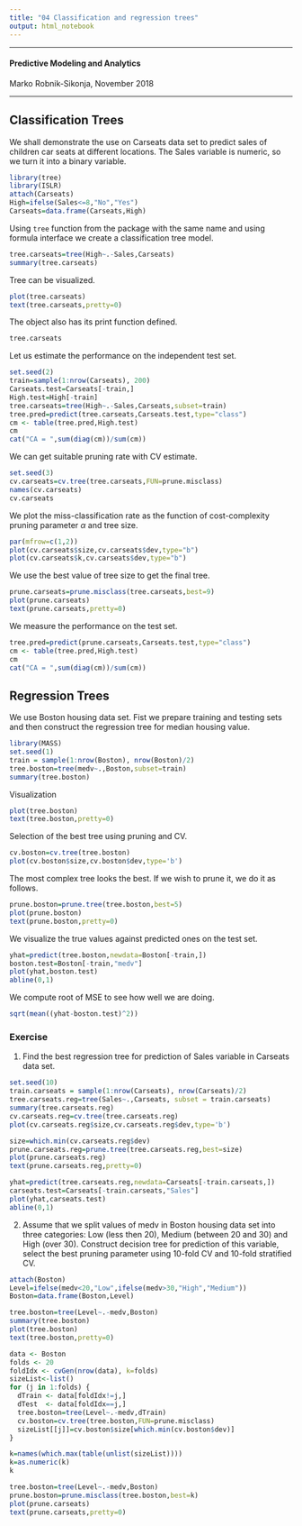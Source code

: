 ```yaml
---
title: "04 Classification and regression trees"
output: html_notebook
---
```

*****
#### Predictive Modeling and Analytics
Marko Robnik-Sikonja, November 2018

*****


## Classification Trees

We shall demonstrate the use on Carseats data set to predict sales of children car seats at different locations. The Sales variable is numeric, so we turn it into a binary variable.
```r
library(tree)
library(ISLR)
attach(Carseats)
High=ifelse(Sales<=8,"No","Yes")
Carseats=data.frame(Carseats,High)
```
Using `tree` function from the package with the same name and using formula interface we create a classification tree model.
```r
tree.carseats=tree(High~.-Sales,Carseats)
summary(tree.carseats)
```
Tree can be visualized.
```r
plot(tree.carseats)
text(tree.carseats,pretty=0)
```
The object also has its print function defined.
```r
tree.carseats
```
Let us estimate the performance on the independent test set.
```r
set.seed(2)
train=sample(1:nrow(Carseats), 200)
Carseats.test=Carseats[-train,]
High.test=High[-train]
tree.carseats=tree(High~.-Sales,Carseats,subset=train)
tree.pred=predict(tree.carseats,Carseats.test,type="class")
cm <- table(tree.pred,High.test)
cm
cat("CA = ",sum(diag(cm))/sum(cm))
```
We can get suitable pruning rate with CV estimate.
```r
set.seed(3)
cv.carseats=cv.tree(tree.carseats,FUN=prune.misclass)
names(cv.carseats)
cv.carseats
```
We plot the miss-classification rate as the function of cost-complexity pruning parameter $\alpha$ and tree size.
```r
par(mfrow=c(1,2))
plot(cv.carseats$size,cv.carseats$dev,type="b")
plot(cv.carseats$k,cv.carseats$dev,type="b")
```
We use the best value of tree size to get the final tree.
```r
prune.carseats=prune.misclass(tree.carseats,best=9)
plot(prune.carseats)
text(prune.carseats,pretty=0)
```
We measure the performance on the test set.
```r
tree.pred=predict(prune.carseats,Carseats.test,type="class")
cm <- table(tree.pred,High.test)
cm
cat("CA = ",sum(diag(cm))/sum(cm))
```

##  Regression Trees
We use Boston housing data set. Fist we prepare training and testing sets and then construct the regression tree for median housing value.
```r
library(MASS)
set.seed(1)
train = sample(1:nrow(Boston), nrow(Boston)/2)
tree.boston=tree(medv~.,Boston,subset=train)
summary(tree.boston)
```
Visualization
```r
plot(tree.boston)
text(tree.boston,pretty=0)
```
Selection of the best tree using pruning and CV.
```r
cv.boston=cv.tree(tree.boston)
plot(cv.boston$size,cv.boston$dev,type='b')
```
The most complex tree looks the best. If we wish to prune it, we do it as follows.
```r
prune.boston=prune.tree(tree.boston,best=5)
plot(prune.boston)
text(prune.boston,pretty=0)
```
We visualize the true values against predicted ones on the test set.
```r
yhat=predict(tree.boston,newdata=Boston[-train,])
boston.test=Boston[-train,"medv"]
plot(yhat,boston.test)
abline(0,1)
```
We compute root of MSE to see how well we are doing.
```r
sqrt(mean((yhat-boston.test)^2))
```
### Exercise
 1. Find the best regression tree for prediction of Sales variable in Carseats data set.  
```r
set.seed(10)
train.carseats = sample(1:nrow(Carseats), nrow(Carseats)/2)
tree.carseats.reg=tree(Sales~.,Carseats, subset = train.carseats)
summary(tree.carseats.reg)
cv.carseats.reg=cv.tree(tree.carseats.reg)
plot(cv.carseats.reg$size,cv.carseats.reg$dev,type='b')
```

```r
size=which.min(cv.carseats.reg$dev)
prune.carseats.reg=prune.tree(tree.carseats.reg,best=size)
plot(prune.carseats.reg)
text(prune.carseats.reg,pretty=0)
```
```r
yhat=predict(tree.carseats.reg,newdata=Carseats[-train.carseats,])
carseats.test=Carseats[-train.carseats,"Sales"]
plot(yhat,carseats.test)
abline(0,1)
```
 
 
 2. Assume that we split values of medv in Boston housing data set into three categories: Low (less then 20), Medium (between 20 and 30) and High (over 30). Construct decision tree for prediction of this variable, select the best pruning parameter using 10-fold CV and 10-fold stratified CV.
 
```r
attach(Boston)
Level=ifelse(medv<20,"Low",ifelse(medv>30,"High","Medium"))
Boston=data.frame(Boston,Level)
```
```r
tree.boston=tree(Level~.-medv,Boston)
summary(tree.boston)
plot(tree.boston)
text(tree.boston,pretty=0)
```
```r
data <- Boston
folds <- 20
foldIdx <- cvGen(nrow(data), k=folds)
sizeList<-list()
for (j in 1:folds) {
  dTrain <- data[foldIdx!=j,]
  dTest  <- data[foldIdx==j,]
  tree.boston=tree(Level~.-medv,dTrain)
  cv.boston=cv.tree(tree.boston,FUN=prune.misclass)
  sizeList[[j]]=cv.boston$size[which.min(cv.boston$dev)]
}

k=names(which.max(table(unlist(sizeList))))
k=as.numeric(k)
k
```


```r
tree.boston=tree(Level~.-medv,Boston)
prune.boston=prune.misclass(tree.boston,best=k)
plot(prune.carseats)
text(prune.carseats,pretty=0)
```
